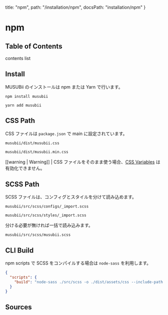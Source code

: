   title: "npm",
  path: "/installation/npm",
  docsPath: "installation/npm"
}


# npm

## Table of Contents

contents list

## Install

MUSUBii のインストールは npm または Yarn で行います。

```
npm install musubii
```

```
yarn add musubii
```

## CSS Path

CSS ファイルは `package.json` で main に設定されています。

```
musubii/dist/musubii.css
```

```
musubii/dist/musubii.min.css
```

[[warning | Warning]]
| CSS ファイルをそのまま使う場合、[CSS Variables](/getting-started/css-variables) は有効化できません。

## SCSS Path

SCSS ファイルは、コンフィグとスタイルを分けて読み込めます。

```
musubii/src/scss/configs/_import.scss
```

```
musubii/src/scss/styles/_import.scss
```

分ける必要が無ければ一括で読み込みます。

```
musubii/src/scss/musubii.scss
```

## CLI Build

npm scripts で SCSS をコンパイルする場合は `node-sass` を利用します。

```json
{
  "scripts": {
    "build": "node-sass ./src/scss -o ./dist/assets/css --include-path ./node_modules --output-style expanded"
  }
}
```

## Sources

<PreviewSources title={meta.title} docsPath={meta.docsPath} />
